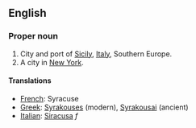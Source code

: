 ==English==

===Proper noun===

#City and port of [[Sicily]], [[Italy]], Southern Europe.
#A city in [[New York]].

====Translations====

*[[French]]: Syracuse
*[[Greek]]: [[Syrakouses]] (modern), [[Syrakousai]] (ancient)
*[[Italian]]: [[Siracusa]] ''f''